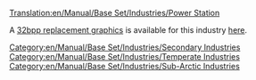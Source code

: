 [[Translation:en/Manual/Base Set/Industries/Power Station]]
{{ru/Перевод|en/Manual/Base Set/Industries/Power Station|0}}

{{ru/Manual/Base Set/Industries/Промышленность| имя=Электростанция
| Изображение=en/Manual/Base Set/Industries/Powerstation.png
| Климат=[[ru/Manual/Климат|Умеренный]], [[ru/Manual/Климат|Субарктический]]
| Принимает=[[ru/Manual/Base Set/Cargos/Уголь|Уголь]]
| Производит=Ничего
| Примечания=Нет в [[ru/Manual/Климат|субтропическом климате]]
}}

A [[en/Archive/Old 32bpp/32bit Graphics Development#user-info|32bpp replacement graphics]] is available for this industry [[en/Archive/Old 32bpp/List of downloadable 32 bpp tars|here]].

[[Category:en/Manual/Base Set/Industries/Secondary Industries]]
[[Category:en/Manual/Base Set/Industries/Temperate Industries]]
[[Category:en/Manual/Base Set/Industries/Sub-Arctic Industries]]